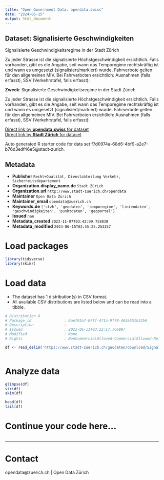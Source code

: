 ```yaml
---
title: "Open Government Data, opendata.swiss"
date: "2024-06-15"
output: html_document
---
```


## Dataset: Signalisierte Geschwindigkeiten

Signalisierte Geschwindigkeitsregime in der Stadt Zürich

Zu jeder Strasse ist die signalisierte Höchstgeschwindigkeit ersichtlich. Falls vorhanden, gibt es die Angabe, seit wann das Temporegime rechtskräftig ist und wann es umgesetzt (signalisiert/markiert) wurde.
Fahrverbote gelten für den allgemeinen MIV. Bei Fahrverboten ersichtlich: Ausnahmen (falls erfasst), SSV (Verkehrstafel, falls erfasst).

**Zweck**: Signalisierte Geschwindigkeitsregime in der Stadt Zürich

Zu jeder Strasse ist die signalisierte Höchstgeschwindigkeit ersichtlich. Falls vorhanden, gibt es die Angabe, seit wann das Temporegime rechtskräftig ist und wann es umgesetzt (signalisiert/markiert) wurde.
Fahrverbote gelten für den allgemeinen MIV. Bei Fahrverboten ersichtlich: Ausnahmen (falls erfasst), SSV (Verkehrstafel, falls erfasst).

[Direct link by **opendata.swiss** for dataset](https://opendata.swiss/de/dataset/signalisierte-geschwindigkeiten)<br>
[Direct link by **Stadt Zürich** for dataset](https://data.stadt-zuerich.ch/dataset/geo_signalisierte_geschwindigkeiten)

Auto generated R starter code for data set f7d0974a-68d6-4bf9-a2e7-b76d3edf46e5@stadt-zurich.

## Metadata

- **Publisher** `Recht+Qualität, Dienstabteilung Verkehr, Sicherheitsdepartement`
- **Organization.display_name.de** `Stadt Zürich`
- **Organization.url** `http://www.stadt-zuerich.ch/opendata`
- **Maintainer** `Open Data Zürich`
- **Maintainer_email** `opendata@zuerich.ch`
- **Keywords.de** `['stzh', 'geodaten', 'temporegime', 'liniendaten', 'geschwindigkeiten', 'punktdaten', 'geoportal']`
- **Issued** `nan`
- **Metadata_created** `2023-11-07T03:42:09.758830`
- **Metadata_modified** `2024-06-15T02:55:25.253357`


# Load packages

```r

library(tidyverse)
library(skimr)

```

# Load data

-   The dataset has 1 distribution(s) in CSV format.
-   All available CSV distributions are listed below and can be read into a tibble.

```r

# Distribution 0
# Package_id               : 6ae795a7-07ff-471a-9f78-462e551b42b6
# Description              : 
# Issued                   : 2023-06-11T03:22:17.766897
# Modified                 : None
# Rights                   : NonCommercialAllowed-CommercialAllowed-ReferenceNotRequired

df <- read_delim('https://www.stadt-zuerich.ch/geodaten/download/Signalisierte_Geschwindigkeiten?format=10008')



```

# Analyze data

```r

glimpse(df)
str(df)
skim(df)

head(df)
tail(df)

```

# Continue your code here...

```r

```

------------------------------------------------------------------------

# Contact

opendata@zuerich.ch | Open Data Zürich
